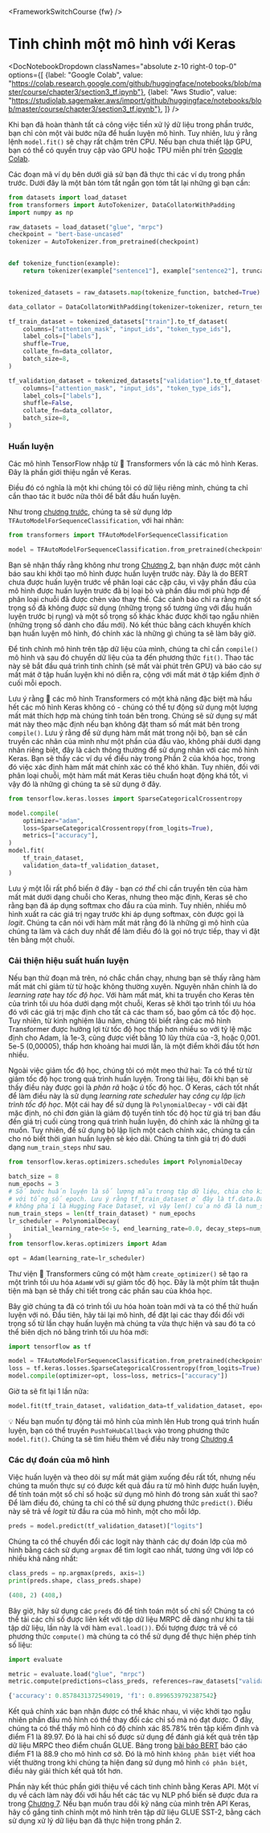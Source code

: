 <FrameworkSwitchCourse {fw} />

# Tinh chỉnh một mô hình với Keras

<DocNotebookDropdown
  classNames="absolute z-10 right-0 top-0"
  options={[
    {label: "Google Colab", value: "https://colab.research.google.com/github/huggingface/notebooks/blob/master/course/chapter3/section3_tf.ipynb"},
    {label: "Aws Studio", value: "https://studiolab.sagemaker.aws/import/github/huggingface/notebooks/blob/master/course/chapter3/section3_tf.ipynb"},
]} />

Khi bạn đã hoàn thành tất cả công việc tiền xử lý dữ liệu trong phần trước, bạn chỉ còn một vài bước nữa để huấn luyện mô hình. Tuy nhiên, lưu ý rằng lệnh `model.fit()` sẽ chạy rất chậm trên CPU. Nếu bạn chưa thiết lập GPU, bạn có thể có quyền truy cập vào GPU hoặc TPU miễn phí trên [Google Colab](https://colab.research.google.com/).

Các đoạn mã ví dụ bên dưới giả sử bạn đã thực thi các ví dụ trong phần trước. Dưới đây là một bản tóm tắt ngắn gọn tóm tắt lại những gì bạn cần:

```py
from datasets import load_dataset
from transformers import AutoTokenizer, DataCollatorWithPadding
import numpy as np

raw_datasets = load_dataset("glue", "mrpc")
checkpoint = "bert-base-uncased"
tokenizer = AutoTokenizer.from_pretrained(checkpoint)


def tokenize_function(example):
    return tokenizer(example["sentence1"], example["sentence2"], truncation=True)


tokenized_datasets = raw_datasets.map(tokenize_function, batched=True)

data_collator = DataCollatorWithPadding(tokenizer=tokenizer, return_tensors="tf")

tf_train_dataset = tokenized_datasets["train"].to_tf_dataset(
    columns=["attention_mask", "input_ids", "token_type_ids"],
    label_cols=["labels"],
    shuffle=True,
    collate_fn=data_collator,
    batch_size=8,
)

tf_validation_dataset = tokenized_datasets["validation"].to_tf_dataset(
    columns=["attention_mask", "input_ids", "token_type_ids"],
    label_cols=["labels"],
    shuffle=False,
    collate_fn=data_collator,
    batch_size=8,
)
```

### Huấn luyện

Các mô hình TensorFlow nhập từ 🤗 Transformers vốn là các mô hình Keras. Đây là phần giới thiệu ngắn về Keras.

<Youtube id="rnTGBy2ax1c"/>

Điều đó có nghĩa là một khi chúng tôi có dữ liệu riêng mình, chúng ta chỉ cần thao tác ít bước nữa thôi để bắt đầu huấn luyện.

<Youtube id="AUozVp78dhk"/>

Như trong [chương trước](/course/chapter2), chúng ta sẽ sử dụng lớp `TFAutoModelForSequenceClassification`, với hai nhãn:

```py
from transformers import TFAutoModelForSequenceClassification

model = TFAutoModelForSequenceClassification.from_pretrained(checkpoint, num_labels=2)
```

Bạn sẽ nhận thấy rằng không như trong [Chương 2](/course/chapter2), bạn nhận được một cảnh báo sau khi khởi tạo mô hình được huấn luyện trước này. Đây là do BERT chưa được huấn luyện trước về phân loại các cặp câu, vì vậy phần đầu của mô hình được huấn luyện trước đã bị loại bỏ và phần đầu mới phù hợp để phân loại chuỗi đã được chèn vào thay thế. Các cảnh báo chỉ ra rằng một số trọng số đã không được sử dụng (những trọng số tương ứng với đầu huấn luyện trước bị rụng) và một số trọng số khác khác được khởi tạo ngẫu nhiên (những trọng số dành cho đầu mới). Nó kết thúc bằng cách khuyến khích bạn huấn luyện mô hình, đó chính xác là những gì chúng ta sẽ làm bây giờ.

Để tinh chỉnh mô hình trên tập dữ liệu của mình, chúng ta chỉ cần `compile()` mô hình và sau đó chuyển dữ liệu của ta đến phương thức `fit()`. Thao tác này sẽ bắt đầu quá trình tinh chỉnh (sẽ mất vài phút trên GPU) và báo cáo sự mất mát ở tập huấn luyện khi nó diễn ra, cộng với mất mát ở tập kiểm định ở cuối mỗi epoch.

<Tip>

Lưu ý rằng 🤗 các mô hình Transformers có một khả năng đặc biệt mà hầu hết các mô hình Keras không có - chúng có thể tự động sử dụng một lượng mất mát thích hợp mà chúng tính toán bên trong. Chúng sẽ sử dụng sự mất mát này theo mặc định nếu bạn không đặt tham số mất mát bên trong `compile()`. Lưu ý rằng để sử dụng hàm mất mát trong nội bộ, bạn sẽ cần truyền các nhãn của mình như một phần của đầu vào, không phải dưới dạng nhãn riêng biệt, đây là cách thông thường để sử dụng nhãn với các mô hình Keras. Bạn sẽ thấy các ví dụ về điều này trong Phần 2 của khóa học, trong đó việc xác định hàm mất mát chính xác có thể khó khăn. Tuy nhiên, đối với phân loại chuỗi, một hàm mất mát Keras tiêu chuẩn hoạt động khá tốt, vì vậy đó là những gì chúng ta sẽ sử dụng ở đây.

</Tip>

```py
from tensorflow.keras.losses import SparseCategoricalCrossentropy

model.compile(
    optimizer="adam",
    loss=SparseCategoricalCrossentropy(from_logits=True),
    metrics=["accuracy"],
)
model.fit(
    tf_train_dataset,
    validation_data=tf_validation_dataset,
)
```

<Tip warning={true}>

Lưu ý một lỗi rất phổ biến ở đây - bạn *có thể* chỉ cần truyền tên của hàm mất mát dưới dạng chuỗi cho Keras, nhưng theo mặc định, Keras sẽ cho rằng bạn đã áp dụng softmax cho đầu ra của mình. Tuy nhiên, nhiều mô hình xuất ra các giá trị ngay trước khi áp dụng softmax, còn được gọi là *logit*. Chúng ta cần nói với hàm mất mát rằng đó là những gì mô hình của chúng ta làm và cách duy nhất để làm điều đó là gọi nó trực tiếp, thay vì đặt tên bằng một chuỗi.

</Tip>

### Cải thiện hiệu suất huấn luyện

<Youtube id="cpzq6ESSM5c"/>

Nếu bạn thử đoạn mã trên, nó chắc chắn chạy, nhưng bạn sẽ thấy rằng hàm mất mát chỉ giảm từ từ hoặc không thường xuyên. Nguyên nhân chính là do *learning rate* hay *tốc độ học*. Với hàm mất mát, khi ta truyền cho Keras tên của trình tối ưu hóa dưới dạng một chuỗi, Keras sẽ khởi tạo trình tối ưu hóa đó với các giá trị mặc định cho tất cả các tham số, bao gồm cả tốc độ học. Tuy nhiên, từ kinh nghiệm lâu năm, chúng tôi biết
rằng các mô hình Transformer được hưởng lợi từ tốc độ học thấp hơn nhiều so với tỷ lệ mặc định cho Adam, là 1e-3, cũng được viết bằng 10 lũy thừa của -3, hoặc 0,001. 5e-5 (0,00005), thấp hơn khoảng hai mươi lần, là một điểm khởi đầu tốt hơn nhiều.

Ngoài việc giảm tốc độ học, chúng tôi có một mẹo thứ hai: Ta có thể từ từ giảm tốc độ học trong quá trình huấn luyện. Trong tài liệu, đôi khi bạn sẽ thấy điều này được gọi là *phân rã* hoặc *ủ* tốc độ học. Ở Keras, cách tốt nhất để làm điều này là sử dụng *learning rate scheduler* hay *công cụ lập lịch trình tốc độ học*. Một cái hay để sử dụng là `PolynomialDecay` - với cài đặt mặc định, nó chỉ đơn giản là giảm độ tuyến tính tốc độ học từ giá trị ban đầu đến giá trị cuối cùng trong quá trình huấn luyện, đó chính xác là những gì ta muốn. Tuy nhiên, để sử dụng bộ lập lịch một cách chính xác, chúng ta cần cho nó biết thời gian huấn luyện sẽ kéo dài. Chúng ta tính giá trị đó dưới dạng `num_train_steps` như sau.

```py
from tensorflow.keras.optimizers.schedules import PolynomialDecay

batch_size = 8
num_epochs = 3
# Số bước huấn luyện là số lượng mẫu trong tập dữ liệu, chia cho kích thước lô sau đó nhân
# với tổng số epoch. Lưu ý rằng tf_train_dataset ở đây là tf.data.Dataset theo lô,
# không phải là Hugging Face Dataset, vì vậy len() của nó đã là num_samples // batch_size.
num_train_steps = len(tf_train_dataset) * num_epochs
lr_scheduler = PolynomialDecay(
    initial_learning_rate=5e-5, end_learning_rate=0.0, decay_steps=num_train_steps
)
from tensorflow.keras.optimizers import Adam

opt = Adam(learning_rate=lr_scheduler)
```

<Tip>

Thư viện 🤗 Transformers cũng có một hàm `create_optimizer()` sẽ tạo ra một trình tối ưu hóa `AdamW` với sự giảm tốc độ học. Đây là một phím tắt thuận tiện mà bạn sẽ thấy chi tiết trong các phần sau của khóa học.

</Tip>

Bây giờ chúng ta đã có trình tối ưu hóa hoàn toàn mới và ta có thể thử huấn luyện với nó. Đầu tiên, hãy tải lại mô hình, để đặt lại các thay đổi đối với trọng số từ lần chạy huấn luyện mà chúng ta vừa thực hiện và sau đó ta có thể biên dịch nó bằng trình tối ưu hóa mới:

```py
import tensorflow as tf

model = TFAutoModelForSequenceClassification.from_pretrained(checkpoint, num_labels=2)
loss = tf.keras.losses.SparseCategoricalCrossentropy(from_logits=True)
model.compile(optimizer=opt, loss=loss, metrics=["accuracy"])
```

Giờ ta sẽ fit lại 1 lần nữa:

```py
model.fit(tf_train_dataset, validation_data=tf_validation_dataset, epochs=3)
```

<Tip>

💡 Nếu bạn muốn tự động tải mô hình của mình lên Hub trong quá trình huấn luyện, bạn có thể truyền `PushToHubCallback` vào trong phương thức `model.fit()`. Chúng ta sẽ tìm hiểu thêm về điều này trong [Chương 4](/course/chapter4/3)

</Tip>

### Các dự đoán của mô hình

<Youtube id="nx10eh4CoOs"/>

Việc huấn luyện và theo dõi sự mất mát giảm xuống đều rất tốt, nhưng nếu chúng ta muốn thực sự có được kết quả đầu ra từ mô hình được huấn luyện, để tính toán một số chỉ số hoặc sử dụng mô hình đó trong sản xuất thì sao? Để làm điều đó, chúng ta chỉ có thể sử dụng phương thức `predict()`. Điều này sẽ trả về *logit* từ đầu ra của mô hình, một cho mỗi lớp.

```py
preds = model.predict(tf_validation_dataset)["logits"]
```

Chúng ta có thể chuyển đổi các logit này thành các dự đoán lớp của mô hình bằng cách sử dụng `argmax` để tìm logit cao nhất, tương ứng với lớp có nhiều khả năng nhất:

```py
class_preds = np.argmax(preds, axis=1)
print(preds.shape, class_preds.shape)
```

```python out
(408, 2) (408,)
```

Bây giờ, hãy sử dụng các `preds` đó để tính toán một số chỉ số! Chúng ta có thể tải các chỉ số được liên kết với tập dữ liệu MRPC dễ dàng như khi ta tải tập dữ liệu, lần này là với hàm `eval.load())`. Đối tượng được trả về có phương thức `compute()` mà chúng ta có thể sử dụng để thực hiện phép tính số liệu:

```py
import evaluate

metric = evaluate.load("glue", "mrpc")
metric.compute(predictions=class_preds, references=raw_datasets["validation"]["label"])
```

```python out
{'accuracy': 0.8578431372549019, 'f1': 0.8996539792387542}
```

Kết quả chính xác bạn nhận được có thể khác nhau, vì việc khởi tạo ngẫu nhiên phần đầu mô hình có thể thay đổi các chỉ số mà nó đạt được. Ở đây, chúng ta có thể thấy mô hình có độ chính xác 85.78% trên tập kiểm định và điểm F1 là 89.97. Đó là hai chỉ số được sử dụng để đánh giá kết quả trên tập dữ liệu MRPC theo điểm chuẩn GLUE. Bảng trong [bài báo BERT](https://arxiv.org/pdf/1810.04805.pdf) báo cáo điểm F1 là 88.9 cho mô hình cơ sở. Đó là mô hình `không phân biệt` viết hoa viết thường trong khi chúng ta hiện đang sử dụng mô hình `có phân biệt`, điều này giải thích kết quả tốt hơn.

Phần này kết thúc phần giới thiệu về cách tinh chỉnh bằng Keras API. Một ví dụ về cách làm này đối với hầu hết các tác vụ NLP phổ biến sẽ được đưa ra trong [Chương 7](/course/chapter7). Nếu bạn muốn trau dồi kỹ năng của mình trên API Keras, hãy cố gắng tinh chỉnh một mô hình trên tập dữ liệu GLUE SST-2, bằng cách sử dụng xử lý dữ liệu bạn đã thực hiện trong phần 2.
